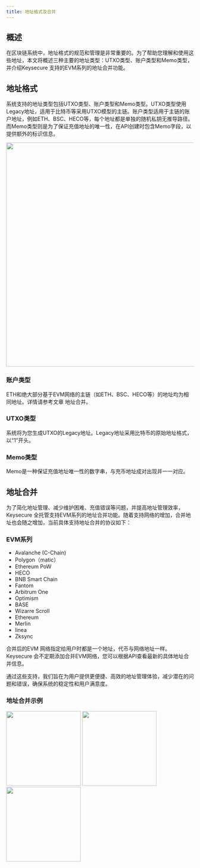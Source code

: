 ```yaml
---
title: 地址格式及合并
---
```


## 概述

在区块链系统中，地址格式的规范和管理是非常重要的。为了帮助您理解和使用这些地址，本文将概述三种主要的地址类型：UTXO类型、账户类型和Memo类型，并介绍Keysecure 支持的EVM系列的地址合并功能。

## 地址格式

系统支持的地址类型包括UTXO类型、账户类型和Memo类型。UTXO类型使用Legacy地址，适用于比特币等采用UTXO模型的主链。账户类型适用于主链的账户地址，例如ETH、BSC、HECO等，每个地址都是单独的随机私钥无推导路径。而Memo类型则是为了保证充值地址的唯一性，在API创建时包含Memo字段，以提供额外的标识信息。

<div className="w-full flex items-center justify-center">
    <img src="/images/help-center/addresstype.png" width="600"/>
</div>


### 账户类型

ETH和绝大部分基于EVM网络的主链（如ETH、BSC、HECO等）的地址均为相同地址。详情请参考文章 地址合并。

### UTXO类型

系统将为您生成UTXO的Legacy地址。Legacy地址采用比特币的原始地址格式，以“1”开头。

### Memo类型

Memo是一种保证充值地址唯一性的数字串，与充币地址成对出现并一一对应。

## 地址合并

为了简化地址管理、减少维护困难、充值错误等问题，并提高地址管理效率，Keysecure 全托管支持EVM系列的地址合并功能。随着支持网络的增加，合并地址也会随之增加，当前具体支持地址合并的协议如下：

### EVM系列

- Avalanche (C-Chain)
- Polygon（matic）
- Ethereum PoW
- HECO
- BNB Smart Chain
- Fantom
- Arbitrum One
- Optimism
- BASE
- Wizarre Scroll
- Ethereum
- Merlin
- linea
- Zksync

合并后的EVM 网络指定给用户时都是一个地址，代币与网络地址一样。Keysecure 会不定期添加合并EVM网络，您可以根据API查看最新的具体地址合并信息。

通过这些支持，我们旨在为用户提供更便捷、高效的地址管理体验，减少潜在的问题和错误，确保系统的稳定性和用户满意度。

### 地址合并示例

 <div className="w-full flex items-center justify-center">
    <CardGroup cols={3}>
        <img src="/images/help-center/addresssample1.png" width="200"/>
        <img src="/images/help-center/addresssample2.png" width="200"/>
        <img src="/images/help-center/addresssample3.png" width="200"/>
    </CardGroup>
</div>

